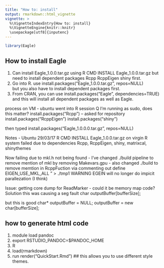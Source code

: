 ---
title: "How to: install"
output: rmarkdown::html_vignette
vignette: >
  %\VignetteIndexEntry{How to: install}
  %\VignetteEngine{knitr::knitr}
  \usepackage[utf8]{inputenc}
---



```{r include = FALSE}
library(Eagle)
```

## How to install Eagle

1. Can install Eagle_1.0.0.tar.gz using R CMD INSTALL Eagle_1.0.0.tar.gz
   but need to install dependent packages Rcpp RcppEigen shiny first. 
2. Go into R. 
   use install.packages("Eagle_1.0.0.tar.gz", repos=NULL)   
   but you also have to install dependent packages first. 
3. From CRAN, you can use 
   install.packages("Eagle", dependencies=TRUE)  and this will install all dependent packages 
   as well as Eagle. 

process on VM - ubuntu
went into R session
Q I'm running as sudo, does this matter?
install.packages("Rcpp")  -- asked for repository
install.packages("RcppEigen")
install.packages("shiny")

then typed
install.packages("Eagle_1.0.0.0.tar.gz", repos=NULL)





Notes - Ubuntu 
29/03/17
R CMD INSTALL Eagle_1.0.0.tar.gz on virgin R system failed due to dependencies 
   Rcpp, RcppEigen, shiny, matrixcal, shinythemes

Now failing due to mkl.h not being found
 - I've changed ./build pipeline to remove mention of mkl by removing Makevars.gpu
 - also changed ./build to remove memtion in RcppFuction via commenting out 
   define EIGEN_USE_MKL_ALL " > ./tmp1
 WARNING EGEIN will no longer do impicit parallezation (I think) 

Issue:
    getting core dump for ReadMarker - could it be memory map code?
Solution
this was causing a seg fault
char outputBuffer[bufferSize];

but this is good
 char* outputBuffer = NULL;
outputBuffer = new char[bufferSize];



## how to generate html code 

1. module load pandoc
2. export RSTUDIO_PANDOC=$PANDOC_HOME
3. R
4. load(rmarkdown)
5. run render("QuickStart.Rmd")   ## this allows you to use different style themes. 




